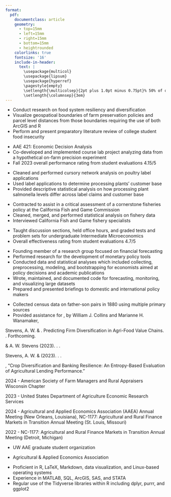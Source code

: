 ```yaml
---
format: 
  pdf: 
    documentclass: article
    geometry:
      - top=15mm
      - left=15mm
      - right=15mm
      - bottom=15mm
      - heightrounded
    colorlinks: true
    fontsize: '16'
    include-in-header: 
      text: |
        \usepackage{multicol}
        \usepackage{lipsum}
        \usepackage{hyperref}
        \pagestyle{empty}
        \setlength{\multicolsep}{2pt plus 1.0pt minus 0.75pt}% 50% of original values
        \setlength{\columnsep}{3em}
---
```

<!-- fontfamily: libertinus -->
<!-- TITLE -->
\begin{huge}\begin{center}{\bf Jim Teal}\end{center}\end{huge}

<!-- CONTACT INFO -->
\begin{center}JTeal@wisc.edu
\end{center}
\vspace{15pt}

<!-- EDUCATION -->
\begin{large}
  {\bf EDUCATION}
  \vspace{3pt}
  \hrule
  \vspace{3pt}
  \begin{multicols}{2}
    \begin{flushleft}{\bf Doctor of Philosophy}\end{flushleft}
    \begin{flushright}Expected 2025\end{flushright}
  \end{multicols}
  \vspace{-0.25cm}
  Agricultural and Applied Economics\\
  University of Wisconsin--Madison\\
    Dissertation: \textit{Agricultural Diversification: the What, the Why, 
  and the How}\\
  \quad Committee: Paul Mitchell, Guanming Shi, and Andrew Stevens (Chair) 
  \vspace{0.15cm}
\end{large}

\begin{large}
  \begin{multicols}{2}
    \begin{flushleft}{\bf Master of Science}\end{flushleft}
    \begin{flushright}2019\end{flushright}
  \end{multicols}
  \vspace{-0.25cm}
  Agricultural and Resource Economics\\
  University of California--Davis
  \vspace{0.15cm}
\end{large}


\begin{large}
  \begin{multicols}{2}
    \begin{flushleft}{\bf Bachelor of Arts}\end{flushleft}
    \begin{flushright}2015\end{flushright}
  \end{multicols}
  \vspace{-0.25cm}
  Economics\\
  University of Tennessee--Knoxville
  \vspace{0.15cm}
\end{large}

<!-- Employment -->
\begin{large}{\bf EXPERIENCE}
  \vspace{3pt}
  \hrule
  \vspace{3pt}
  \begin{multicols}{1}
    \begin{flushleft}{\bf University of Wisconsin--Madison}\end{flushleft}
  \end{multicols}
  \vspace{-0.16cm}
  \begin{multicols}{2}
    \begin{flushleft}{\textit{Research Assistant}}\end{flushleft}
    \begin{flushright}September 2020-Present\end{flushright}
  \end{multicols}
  \vspace{-0.2cm}
  \textit{Supervisor: Dr. Andrew Stevens}
\end{large}
\vspace{-0.16cm}
* Conduct research on food system resiliency and diversification
* Visualize geospatioal boundaries of farm preservation policies and parcel
level distances from those boundaries requiring the use of both ArcGIS and R
* Perform and present preparatory literature review of college student food
insecurity

\vspace{-0.16cm}
\begin{large}
  \begin{multicols}{2}
    \begin{flushleft}{\textit{Teaching Assistant}}\end{flushleft}
    \begin{flushright}2023-2024\end{flushright}
  \end{multicols}
\end{large}
\vspace{-0.16cm}
* AAE 421: Economic Decision Analysis
* Co-developed and implemented course lab project analyzing data from a
hypothetical on-farm precision experiment
* Fall 2023 overall performance rating from student evaluations 4.15/5

\vspace{7pt}

\begin{large}
  \begin{multicols}{1}
    \begin{flushleft}{\bf United States Department of Agriculture}\end{flushleft}
  \end{multicols}
  \vspace{-0.16cm}
  \begin{multicols}{2}
    \begin{flushleft}{\textit{Economic Research Service Pathways Intern}}\end{flushleft}
    \begin{flushright}Summer 2022\end{flushright}
  \end{multicols}
\end{large}
\vspace{-0.16cm}
* Cleaned and performed cursory network analysis on poultry label applications
* Used label applications to determine processing plants' customer base
* Provided descriptive statistical analysis on how processing plant salmonella levels differ across label claims and customer base

\vspace{7pt}

\begin{large}
  \begin{multicols}{1}
    \begin{flushleft}{\bf Conservation Strategy Fund}\end{flushleft}
  \end{multicols}
  \vspace{-0.16cm}
  \begin{multicols}{2}
    \begin{flushleft}{\textit{Research Associate/Data Analyst}}\end{flushleft}
    \begin{flushright}November 2019-September 2020\end{flushright}
  \end{multicols}
\end{large}
\vspace{-0.16cm}
* Contracted to assist in a critical assessment of a cornerstone fisheries policy
at the California Fish and Game Commission
* Cleaned, merged, and performed statistical analysis on fishery data
* Interviewed California Fish and Game fishery specialists

\vspace{7pt}

\begin{large}
  \begin{multicols}{1}
    \begin{flushleft}{\bf University of California--Davis}\end{flushleft}
  \end{multicols}
  \vspace{-0.16cm}
  \begin{multicols}{2}
    \begin{flushleft}{\textit{Graduate Teaching Assistant and Reader}}\end{flushleft}
    \begin{flushright}January 2019-June 2019\end{flushright}
  \end{multicols}
\end{large}
\vspace{-0.16cm}
* Taught discussion sections, held office hours, and graded tests and problem
sets for undergraduate Intermediate Microeconomics
* Overall effectiveness rating from student evaluations 4.7/5

\vspace{7pt}

\begin{large}
  \begin{multicols}{1}
    \begin{flushleft}{\bf Federal Reserve Board of Governors}\end{flushleft}
  \end{multicols}
  \vspace{-0.16cm}
  \begin{multicols}{2}
    \begin{flushleft}{\textit{Senior Research Assistant}}\end{flushleft}
    \begin{flushright}July 2017-July 2018\end{flushright}
  \end{multicols}
  \vspace{-0.2cm}
  \begin{multicols}{2}
    \begin{flushleft}{\textit{Research Assistant}}\end{flushleft}
    \begin{flushright}January 2016-June 2017\end{flushright}
  \end{multicols}
\end{large}
\vspace{-0.16cm}
* Founding member of a research group focused on financial forecasting
* Performed research for the development of monetary policy tools
* Conducted data and statistical analyses which included collecting, preprocessing, modeling, and bootstrapping for economists aimed at policy decisions and academic publications
* Wrote, maintained, and documented code for forecasting, monitoring, and visualizing large datasets
* Prepared and presented briefings to domestic and international policy makers

\vspace{7pt}

\begin{large}
  \begin{multicols}{1}
    \begin{flushleft}{\bf University of Tennessee}\end{flushleft}
  \end{multicols}
  \vspace{-0.16cm}
  \begin{multicols}{2}
    \begin{flushleft}{\textit{Research Assistant}}\end{flushleft}
    \begin{flushright}May 2015-December 2015\end{flushright}
  \end{multicols}
  \vspace{-0.2cm}
  \textit{Supervisor: Dr. Marianne H. Wanamaker}
\end{large}
\vspace{-0.16cm}
* Collected census data on father-son pairs in 1880 using multiple primary sources
* Provided assistance for \href{https://www.aeaweb.org/articles?id=10.1257/app.20170656}{African American Intergenerational Economic Mobility since 1880}, by William J. Collins and Marianne H. Wanamaker, \textit{American Economic Journal: Applied Economics}

\vspace{7pt}

<!-- Special Honors and Awards -->
\begin{large}
  {\bf Special Honors and Awards}
  \vspace{3pt}
  \hrule
  \vspace{3pt}
\end{large}

\begin{multicols}{2}
  \begin{flushleft}{Farm Foundation Agricultural Scholar}\end{flushleft}
  \begin{flushright}2023-2024\end{flushright}
\end{multicols}

\begin{multicols}{2}
  \begin{flushleft}{Mueller Fellowship Recipient}\end{flushleft}
  \begin{flushright}2024\end{flushright}
\end{multicols}

\vspace{7pt}
<!-- Published Research -->
\begin{large}
  {\bf Publications}
  \vspace{3pt}
  \hrule
  \vspace{3pt}
\end{large}

Stevens, A. W. \& \textbf{J. Teal}. 
Predicting Firm Diversification in Agri-Food Value Chains.
\textit{Journal of Food Distribution Research}. Forthcoming.

\vspace{5pt}

\textbf{Teal, J.} \& A. W. Stevens (2023).
\href{https://onlinelibrary.wiley.com/doi/full/10.1002/aepp.13397}{Race and premium misrating in the U.S. Federal Crop Insurance Program}.
\textit{Applied Economic Perspectives and Policy}.

\vspace{5pt}

Stevens, A. W. \& \textbf{J. Teal} (2023). 
\href{https://onlinelibrary.wiley.com/doi/10.1111/ajae.12398}{Diversification and resilience of firms in the agrifood supply chain}.
\textit{American Journal of Agricultural Economics}.

\vspace{7pt}

<!-- Working Papers -->
\begin{large}
  {\bf Working Papers}
  \vspace{3pt}
  \hrule
  \vspace{3pt}
\end{large}

\textbf{Teal, J.}, 
"Crop Diversification and Banking Resilience: An Entropy-Based Evaluation of Agricultural Lending Performance."

\vspace{7pt}

<!-- Presentations -->
\begin{large}
  {\bf Invited Presentations}
  \vspace{3pt}
  \hrule
\end{large} 
\vspace{3pt}
  2024 - 
American Society of Farm Managers and Rural Appraisers Wisconsin Chapter

\vspace{3pt}
  2023 - 
United States Department of Agriculture Economic Research Services

\begin{large}
  {\bf Conference Presentations}
  \vspace{3pt}
  \hrule
\end{large} 
\vspace{3pt}
  2024 - 
Agricultural and Applied Economics Association (AAEA) Annual Meeting 
(New Orleans, Louisiana), 
NC-1177: Agricultural and Rural Finance Markets in
Transition Annual Meeting (St. Louis, Missouri)

\vspace{3pt}
  2022 - 
NC-1177: Agricultural and Rural Finance Markets in Transition Annual Meeting (Detroit, Michigan)


\vspace{7pt}


<!-- Service -->
\begin{large}
  {\bf Service}
  \vspace{3pt}
  \hrule
  \vspace{3pt}
\end{large}

\begin{multicols}{2}
  \begin{flushleft}{UW AAE graduate committee representitive}\end{flushleft}
  \begin{flushright}2024-2025\end{flushright}
\end{multicols}

\begin{multicols}{2}
  \begin{flushleft}{Abstract reviewer for AAEA}\end{flushleft}
  \begin{flushright}2024\end{flushright}
\end{multicols}

\begin{multicols}{2}
  \begin{flushleft}{President of the Taylor-Hibbard Club}\end{flushleft}
  \begin{flushright}September 2021-July 2023\end{flushright}
\end{multicols}
\vspace{-0.2cm}
* UW AAE graduate student organization

\begin{multicols}{2}
  \begin{flushleft}{Referee for \textit{Applied Economic Perspectives and Policy}}\end{flushleft}
  \begin{flushright}2022\end{flushright}
\end{multicols}

\vspace{7pt}

<!-- Professional Affiliations -->
\begin{large}
  {\bf Profesional Affiliations}
  \vspace{3pt}
  \hrule
  \vspace{3pt}
\end{large}
* Agricultural \& Applied Economics Association

\vspace{7pt}

<!-- Skills -->
\begin{large}
  {\bf Skills}
  \vspace{3pt}
  \hrule
  \vspace{3pt}
\end{large}

* Proficient in R, LaTeX, Markdown, data visualization, and Linux-based operating systems
* Experience in MATLAB, SQL, ArcGIS, SAS, and STATA
* Regular use of the Tidyverse libraries within R including dplyr, purrr, and ggplot2


























